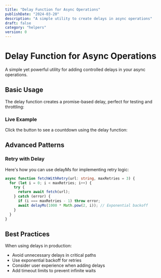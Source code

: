 ```yaml
---
title: "Delay Function for Async Operations"
publishDate: "2024-03-20"
description: "A simple utility to create delays in async operations"
draft: false
category: "helpers"
version: 0
---
```



# Delay Function for Async Operations

A simple yet powerful utility for adding controlled delays in your async operations.

## Basic Usage

The delay function creates a promise-based delay, perfect for testing and throttling:

<CodeSnippet file="async-delay.ts" />

### Live Example

Click the button to see a countdown using the delay function:

<Example component="delay-example" />

## Advanced Patterns

### Retry with Delay

Here's how you can use delayMs for implementing retry logic:

```typescript
async function fetchWithRetry(url: string, maxRetries = 3) {
  for (let i = 0; i < maxRetries; i++) {
    try {
      return await fetch(url);
    } catch (error) {
      if (i === maxRetries - 1) throw error;
      await delayMs(1000 * Math.pow(2, i)); // Exponential backoff
    }
  }
}
```

## Best Practices

When using delays in production:
- Avoid unnecessary delays in critical paths
- Use exponential backoff for retries
- Consider user experience when adding delays
- Add timeout limits to prevent infinite waits
